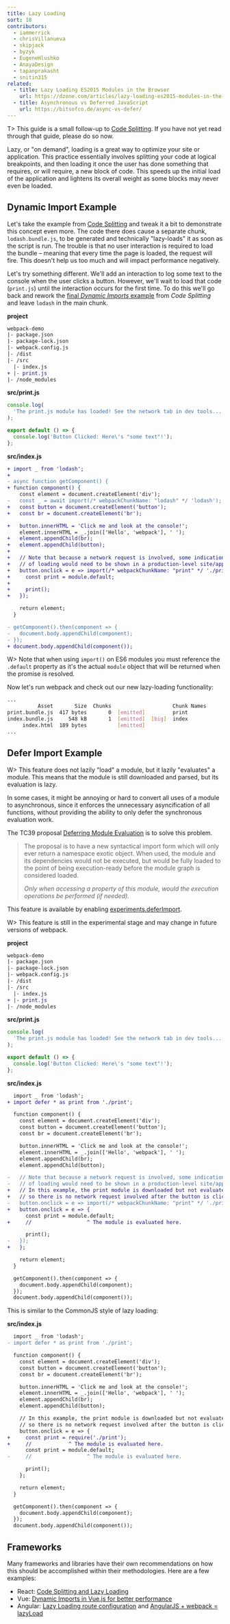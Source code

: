 ```yaml
---
title: Lazy Loading
sort: 18
contributors:
  - iammerrick
  - chrisVillanueva
  - skipjack
  - byzyk
  - EugeneHlushko
  - AnayaDesign
  - tapanprakasht
  - snitin315
related:
  - title: Lazy Loading ES2015 Modules in the Browser
    url: https://dzone.com/articles/lazy-loading-es2015-modules-in-the-browser
  - title: Asynchronous vs Deferred JavaScript
    url: https://bitsofco.de/async-vs-defer/
---
```


T> This guide is a small follow-up to [Code Splitting](/guides/code-splitting). If you have not yet read through that guide, please do so now.

Lazy, or "on demand", loading is a great way to optimize your site or application. This practice essentially involves splitting your code at logical breakpoints, and then loading it once the user has done something that requires, or will require, a new block of code. This speeds up the initial load of the application and lightens its overall weight as some blocks may never even be loaded.

## Dynamic Import Example

Let's take the example from [Code Splitting](/guides/code-splitting/#dynamic-imports) and tweak it a bit to demonstrate this concept even more. The code there does cause a separate chunk, `lodash.bundle.js`, to be generated and technically "lazy-loads" it as soon as the script is run. The trouble is that no user interaction is required to load the bundle – meaning that every time the page is loaded, the request will fire. This doesn't help us too much and will impact performance negatively.

Let's try something different. We'll add an interaction to log some text to the console when the user clicks a button. However, we'll wait to load that code (`print.js`) until the interaction occurs for the first time. To do this we'll go back and rework the [final _Dynamic Imports_ example](/guides/code-splitting/#dynamic-imports) from _Code Splitting_ and leave `lodash` in the main chunk.

**project**

```diff
webpack-demo
|- package.json
|- package-lock.json
|- webpack.config.js
|- /dist
|- /src
  |- index.js
+ |- print.js
|- /node_modules
```

**src/print.js**

```js
console.log(
  'The print.js module has loaded! See the network tab in dev tools...'
);

export default () => {
  console.log('Button Clicked: Here\'s "some text"!');
};
```

**src/index.js**

```diff
+ import _ from 'lodash';
+
- async function getComponent() {
+ function component() {
    const element = document.createElement('div');
-   const _ = await import(/* webpackChunkName: "lodash" */ 'lodash');
+   const button = document.createElement('button');
+   const br = document.createElement('br');

+   button.innerHTML = 'Click me and look at the console!';
    element.innerHTML = _.join(['Hello', 'webpack'], ' ');
+   element.appendChild(br);
+   element.appendChild(button);
+
+   // Note that because a network request is involved, some indication
+   // of loading would need to be shown in a production-level site/app.
+   button.onclick = e => import(/* webpackChunkName: "print" */ './print').then(module => {
+     const print = module.default;
+
+     print();
+   });

    return element;
  }

- getComponent().then(component => {
-   document.body.appendChild(component);
- });
+ document.body.appendChild(component());
```

W> Note that when using `import()` on ES6 modules you must reference the `.default` property as it's the actual `module` object that will be returned when the promise is resolved.

Now let's run webpack and check out our new lazy-loading functionality:

```bash
...
          Asset       Size  Chunks                    Chunk Names
print.bundle.js  417 bytes       0  [emitted]         print
index.bundle.js     548 kB       1  [emitted]  [big]  index
     index.html  189 bytes          [emitted]
...
```

## Defer Import Example

W> This feature does not lazily "load" a module, but it lazily "evaluates" a module. This means that the module is still downloaded and parsed, but its evaluation is lazy.

In some cases, it might be annoying or hard to convert all uses of a module to asynchronous, since it enforces the unnecessary asyncification of all functions, without providing the ability to only defer the synchronous evaluation work.

The TC39 proposal [Deferring Module Evaluation](https://github.com/tc39/proposal-defer-import-eval) is to solve this problem.

> The proposal is to have a new syntactical import form which will only ever return a namespace exotic object. When used, the module and its dependencies would not be executed, but would be fully loaded to the point of being execution-ready before the module graph is considered loaded.
>
> _Only when accessing a property of this module, would the execution operations be performed (if needed)._

This feature is available by enabling [experiments.deferImport](/configuration/experiments/#experimentsdeferimport).

W> This feature is still in the experimental stage and may change in future versions of webpack.

**project**

```diff
webpack-demo
|- package.json
|- package-lock.json
|- webpack.config.js
|- /dist
|- /src
  |- index.js
+ |- print.js
|- /node_modules
```

**src/print.js**

```js
console.log(
  'The print.js module has loaded! See the network tab in dev tools...'
);

export default () => {
  console.log('Button Clicked: Here\'s "some text"!');
};
```

**src/index.js**

```diff
  import _ from 'lodash';
+ import defer * as print from './print';

  function component() {
    const element = document.createElement('div');
    const button = document.createElement('button');
    const br = document.createElement('br');

    button.innerHTML = 'Click me and look at the console!';
    element.innerHTML = _.join(['Hello', 'webpack'], ' ');
    element.appendChild(br);
    element.appendChild(button);

-   // Note that because a network request is involved, some indication
-   // of loading would need to be shown in a production-level site/app.
+   // In this example, the print module is downloaded but not evaluated,
+   // so there is no network request involved after the button is clicked.
-   button.onclick = e => import(/* webpackChunkName: "print" */ './print').then(module => {
+   button.onclick = e => {
      const print = module.default;
+     //                  ^ The module is evaluated here.

      print();
-   });
+   };

    return element;
  }

  getComponent().then(component => {
    document.body.appendChild(component);
  });
  document.body.appendChild(component());
```

This is similar to the CommonJS style of lazy loading:

**src/index.js**

```diff
  import _ from 'lodash';
- import defer * as print from './print';

  function component() {
    const element = document.createElement('div');
    const button = document.createElement('button');
    const br = document.createElement('br');

    button.innerHTML = 'Click me and look at the console!';
    element.innerHTML = _.join(['Hello', 'webpack'], ' ');
    element.appendChild(br);
    element.appendChild(button);

    // In this example, the print module is downloaded but not evaluated,
    // so there is no network request involved after the button is clicked.
    button.onclick = e => {
+     const print = require('./print');
+     //            ^ The module is evaluated here.
      const print = module.default;
-     //                  ^ The module is evaluated here.

      print();
    };

    return element;
  }

  getComponent().then(component => {
    document.body.appendChild(component);
  });
  document.body.appendChild(component());
```

## Frameworks

Many frameworks and libraries have their own recommendations on how this should be accomplished within their methodologies. Here are a few examples:

- React: [Code Splitting and Lazy Loading](https://react.dev/learn/build-a-react-app-from-scratch#code-splitting)
- Vue: [Dynamic Imports in Vue.js for better performance](https://vuedose.tips/tips/dynamic-imports-in-vue-js-for-better-performance/)
- Angular: [Lazy Loading route configuration](https://angular.io/guide/router#milestone-6-asynchronous-routing) and [AngularJS + webpack = lazyLoad](https://medium.com/@var_bin/angularjs-webpack-lazyload-bb7977f390dd)
